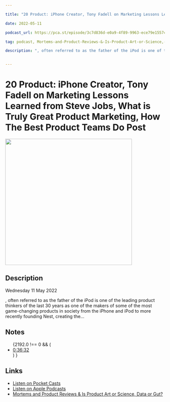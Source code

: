 ```yaml
---

title: "20 Product: iPhone Creator, Tony Fadell on Marketing Lessons Learned from Steve Jobs, What is Truly Great Product Marketing, How The Best Product Teams Do Post — Mortems and Product Reviews & Is Product Art or Science, Data or Gut?"

date: 2022-05-11

podcast_url: https://pca.st/episode/3c7d836d-e0a9-4f89-9963-ece79e1557ce?t=2192.0

tag: podcast, Mortems-and-Product-Reviews-&-Is-Product-Art-or-Science,-Data-or-Gut?

description: ", often referred to as the father of the iPod is one of the leading product thinkers of the last 30 years as one of the makers of some of the most game-changing products in society from the iPhone and iPod to more recently founding Nest, creating the..."


---
```



# 20 Product: iPhone Creator, Tony Fadell on Marketing Lessons Learned from Steve Jobs, What is Truly Great Product Marketing, How The Best Product Teams Do Post
<div style={{display: "flex", justifyContent: "center"}}>
    <Image src="https://static.pocketcasts.com/discover/images/400/dc967200-8168-0132-e833-5f4c86fd3263.jpg" width="400" height="400" />
</div>


## Description

Wednesday 11 May 2022

, often referred to as the father of the iPod is one of the leading product thinkers of the last 30 years as one of the makers of some of the most game-changing products in society from the iPhone and iPod to more recently founding Nest, creating the...

## Notes

<ul id="notes">
{2192.0 !== 0 && (<li><a href="https://pca.st/episode/3c7d836d-e0a9-4f89-9963-ece79e1557ce?t=2192.0">0:36:32</a></li>) }
      </ul><span id="end" />
      

## Links

- [Listen on Pocket Casts](https://pca.st/episode/3c7d836d-e0a9-4f89-9963-ece79e1557ce?t=2192.0)
- [Listen on Apple Podcasts](https://podcasts.apple.com/us/podcast/feed/id958230465)
- [Mortems and Product Reviews & Is Product Art or Science, Data or Gut?](http://www.thetwentyminutevc.com/)
  